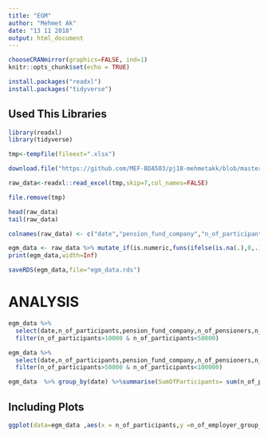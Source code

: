 ```yaml
---
title: "EGM"
author: "Mehmet Ak"
date: "13 11 2018"
output: html_document
---
```


```r
chooseCRANmirror(graphics=FALSE, ind=1)
knitr::opts_chunk$set(echo = TRUE)
```


```r
install.packages("readxl")
install.packages("tidyverse")
```


## Used This Libraries
```r
library(readxl)
library(tidyverse)
```

```r
tmp<-tempfile(fileext=".xlsx")
```

```r
download.file("https://github.com/MEF-BDA503/pj18-mehmetakk/blob/master/egm_example_data.xlsx?raw=true",mode = 'wb',destfile=tmp)
```

```r
raw_data<-readxl::read_excel(tmp,skip=7,col_names=FALSE)
```

```r
file.remove(tmp)
```


```r
head(raw_data)
tail(raw_data)
```
```r
colnames(raw_data) <- c("date","pension_fund_company","n_of_participants",	"fund_size_participants",	"gov_contribution",	"contribution",	"n_of_pensioners",	"n_of_ind_contracts",	"n_of_group_ind_contracts",	"n_of_employer_group_certificates",	"n_total","size_of_ind_contracts",	"size_of_group_ind_contracts",	"size_of_employer_group_certificates"	,"size_total")
```

```r
egm_data <- raw_data %>% mutate_if(is.numeric,funs(ifelse(is.na(.),0,.))) 
print(egm_data,width=Inf)
```

```r
saveRDS(egm_data,file="egm_data.rds")
```

# ANALYSIS
```r
egm_data %>% 
  select(date,n_of_participants,pension_fund_company,n_of_pensioners,n_of_ind_contracts) %>% arrange(n_of_pensioners) %>% 
  filter(n_of_participants>10000 & n_of_participants<50000)
```

```r
egm_data %>% 
  select(date,n_of_participants,pension_fund_company,n_of_pensioners,n_of_ind_contracts) %>% arrange(n_of_pensioners) %>% 
  filter(n_of_participants>50000 & n_of_participants<100000)
```

```r
egm_data  %>% group_by(date) %>%summarise(SumOfParticipants= sum(n_of_participants))
```

## Including Plots
```r
ggplot(data=egm_data ,aes(x = n_of_participants,y =n_of_employer_group_certificates)) + geom_point()
```

